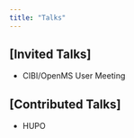 ```yaml
---
title: "Talks"
---
```


## [Invited Talks]

* CIBI/OpenMS User Meeting


## [Contributed Talks]

* HUPO
